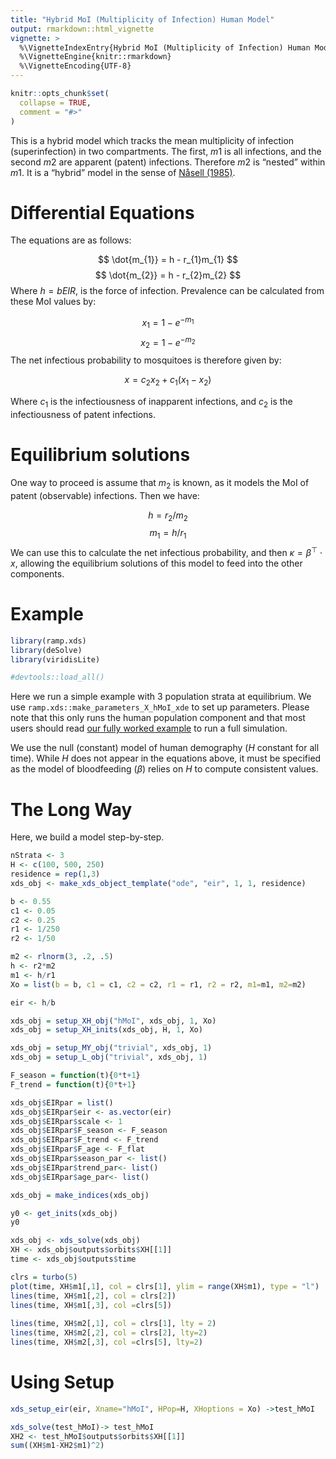 ```yaml
---
title: "Hybrid MoI (Multiplicity of Infection) Human Model"
output: rmarkdown::html_vignette
vignette: >
  %\VignetteIndexEntry{Hybrid MoI (Multiplicity of Infection) Human Model}
  %\VignetteEngine{knitr::rmarkdown}
  %\VignetteEncoding{UTF-8}
---
```


```r
knitr::opts_chunk$set(
  collapse = TRUE,
  comment = "#>"
)
```

This is a hybrid model which tracks the mean multiplicity of infection (superinfection) in two compartments. The first, $m1$ is all infections, and the second $m2$ are apparent (patent) infections. Therefore $m2$ is "nested" within $m1$. It is a "hybrid" model in the sense of [Nåsell (1985)](https://link.springer.com/book/10.1007/978-3-662-01609-1).

# Differential Equations

The equations are as follows:

$$
\dot{m_{1}} = h - r_{1}m_{1}
$$
$$
\dot{m_{2}} = h - r_{2}m_{2}
$$
Where $h = b EIR$, is the force of infection. Prevalence can be calculated from these MoI values by:

$$
x_{1} = 1-e^{-m_{1}}
$$
$$
x_{2} = 1-e^{-m_{2}}
$$
The net infectious probability to mosquitoes is therefore given by:

$$
x = c_{2}x_{2} + c_{1}(x_{1}-x_{2})
$$

Where $c_{1}$ is the infectiousness of inapparent infections, and $c_{2}$ is the infectiousness of patent infections.

# Equilibrium solutions

One way to proceed is assume that $m_{2}$ is known, as it models the MoI of patent (observable) infections. Then we have:

$$
h = r_{2}/m_{2}
$$
$$
m_{1} = h/r_{1}
$$
We can use this to calculate the net infectious probability, and then $\kappa = \beta^{\top} \cdot x$, allowing the equilibrium solutions of this model to feed into the other components.

# Example

```r
library(ramp.xds)
library(deSolve)
library(viridisLite)
```

```r
#devtools::load_all()
```

Here we run a simple example with 3 population strata at equilibrium. We use `ramp.xds::make_parameters_X_hMoI_xde` to
set up parameters. Please note that this only runs the human population component and that most users should read [our fully worked example](ex_534.html) to run a full simulation.

We use the null (constant) model of human demography ($H$ constant for all time). While $H$ does not appear in the equations above, it must be specified as the model of bloodfeeding ($\beta$) relies on $H$ to compute consistent values.

# The Long Way

Here, we build a model step-by-step. 

```r
nStrata <- 3
H <- c(100, 500, 250)
residence = rep(1,3) 
xds_obj <- make_xds_object_template("ode", "eir", 1, 1, residence)
```


```r
b <- 0.55
c1 <- 0.05
c2 <- 0.25
r1 <- 1/250
r2 <- 1/50
```




```r
m2 <- rlnorm(3, .2, .5) 
h <- r2*m2
m1 <- h/r1
Xo = list(b = b, c1 = c1, c2 = c2, r1 = r1, r2 = r2, m1=m1, m2=m2)
```

```r
eir <- h/b
```

```r
xds_obj = setup_XH_obj("hMoI", xds_obj, 1, Xo)
xds_obj = setup_XH_inits(xds_obj, H, 1, Xo) 
```

```r
xds_obj = setup_MY_obj("trivial", xds_obj, 1)
xds_obj = setup_L_obj("trivial", xds_obj, 1)
```


```r
F_season = function(t){0*t+1}
F_trend = function(t){0*t+1}
```



```r
xds_obj$EIRpar = list() 
xds_obj$EIRpar$eir <- as.vector(eir)
xds_obj$EIRpar$scale <- 1 
xds_obj$EIRpar$F_season <- F_season
xds_obj$EIRpar$F_trend <- F_trend
xds_obj$EIRpar$F_age <- F_flat
xds_obj$EIRpar$season_par <- list() 
xds_obj$EIRpar$trend_par<- list() 
xds_obj$EIRpar$age_par<- list() 
```

```r
xds_obj = make_indices(xds_obj)
```

```r
y0 <- get_inits(xds_obj)
y0
```



```r
xds_obj <- xds_solve(xds_obj) 
XH <- xds_obj$outputs$orbits$XH[[1]]
time <- xds_obj$outputs$time
```


```r
clrs = turbo(5)
plot(time, XH$m1[,1], col = clrs[1], ylim = range(XH$m1), type = "l")
lines(time, XH$m1[,2], col = clrs[2])
lines(time, XH$m1[,3], col =clrs[5])
  
lines(time, XH$m2[,1], col = clrs[1], lty = 2)
lines(time, XH$m2[,2], col = clrs[2], lty=2)
lines(time, XH$m2[,3], col =clrs[5], lty=2)
```

# Using Setup



```r
xds_setup_eir(eir, Xname="hMoI", HPop=H, XHoptions = Xo) ->test_hMoI
```

```r
xds_solve(test_hMoI)-> test_hMoI 
XH2 <- test_hMoI$outputs$orbits$XH[[1]]
sum((XH$m1-XH2$m1)^2)
```



